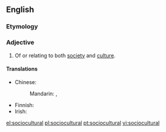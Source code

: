 ==English==

===Etymology===
{{prefix|socio|cultural}}

===Adjective===
{{en-adj}}

# Of or relating to both [[society]] and [[culture]].

====Translations====
{{trans-top|of both society and culture}}
* Chinese:
*: Mandarin: {{t|cmn|社會文化|alt=社會文化的|sc=Hani}}, {{t|cmn|社会文化|alt=社会文化的|tr=shèhuì wénhuà de|sc=Hani}}
{{trans-mid}}
* Finnish: {{t+|fi|sosiokulttuurinen}}
* Irish: {{t-|ga|soch-chultúrtha}}
{{trans-bottom}}

[[el:sociocultural]]
[[pl:sociocultural]]
[[pt:sociocultural]]
[[vi:sociocultural]]